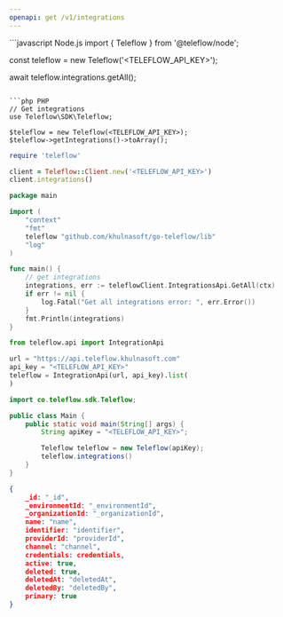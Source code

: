 ```yaml
---
openapi: get /v1/integrations
---
```


<Snippet file="apikey-warning.mdx" />

<RequestExample>
```javascript Node.js
import { Teleflow } from '@teleflow/node';  

const teleflow = new Teleflow('<TELEFLOW_API_KEY>');

await teleflow.integrations.getAll();
```

```php PHP
// Get integrations
use Teleflow\SDK\Teleflow;

$teleflow = new Teleflow(<TELEFLOW_API_KEY>);
$teleflow->getIntegrations()->toArray();
```
```ruby Ruby
require 'teleflow'

client = Teleflow::Client.new('<TELEFLOW_API_KEY>')
client.integrations()
```
```go Go
package main

import (
	"context"
	"fmt"
	teleflow "github.com/khulnasoft/go-teleflow/lib"
	"log"
)

func main() {
    // get integrations
	integrations, err := teleflowClient.IntegrationsApi.GetAll(ctx)
	if err != nil {
		log.Fatal("Get all integrations error: ", err.Error())
	}
	fmt.Println(integrations)
}
```
```python Python
from teleflow.api import IntegrationApi

url = "https://api.teleflow.khulnasoft.com"
api_key = "<TELEFLOW_API_KEY>"
teleflow = IntegrationApi(url, api_key).list(
)
```

```java Java
import co.teleflow.sdk.Teleflow;

public class Main {
    public static void main(String[] args) {
        String apiKey = "<TELEFLOW_API_KEY>";

        Teleflow teleflow = new Teleflow(apiKey);
        teleflow.integrations()
    }
}
```


</RequestExample>

<ResponseExample>

```json Response
{
    _id: "_id",
    _environmentId: "_environmentId",
    _organizationId: "_organizationId",
    name: "name",
    identifier: "identifier",
    providerId: "providerId",
    channel: "channel",
    credentials: credentials,
    active: true,
    deleted: true,
    deletedAt: "deletedAt",
    deletedBy: "deletedBy",
    primary: true
}
```

</ResponseExample>